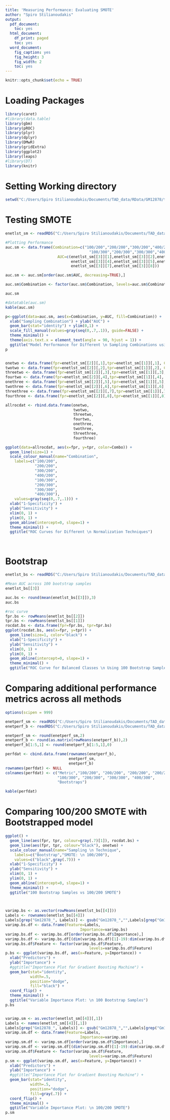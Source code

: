 ```yaml
---
title: 'Measuring Performance: Evaluating SMOTE'
author: "Spiro Stilianoudakis"
output:
  pdf_document:
    toc: yes
  html_document:
    df_print: paged
    toc: yes
  word_document:
    fig_caption: yes
    fig_height: 3
    fig_width: 2
    toc: yes
---
```



```r
knitr::opts_chunk$set(echo = TRUE)
```

# Loading Packages

```r
library(caret)
#library(data.table)
library(gbm)
library(pROC)
library(plyr)
library(dplyr)
library(DMwR)
library(gridExtra)
library(ggplot2)
library(leaps)
#library(DT)
library(knitr)
```

# Setting Working directory

```r
setwd("C:/Users/Spiro Stilianoudakis/Documents/TAD_data/RData/GM12878/testing_SMOTE")
```

# Testing SMOTE 

```r
enetlst_sm <- readRDS("C:/Users/Spiro Stilianoudakis/Documents/TAD_data/RData/GM12878/testing_SMOTE/enetlst_sm.rds")

#Plotting Performance
auc.sm <- data.frame(Combination=c("100/200","200/200","300/200","400/200",
                                     "100/300","200/300","300/300","400/300"),
                       AUC=c(enetlst_sm[[3]][1],enetlst_sm[[3]][2],enetlst_sm[[3]][3],
                             enetlst_sm[[3]][4],enetlst_sm[[3]][5],enetlst_sm[[3]][6],
                             enetlst_sm[[3]][7],enetlst_sm[[3]][8]))

auc.sm <- auc.sm[order(auc.sm$AUC, decreasing=TRUE),]

auc.sm$Combination <- factor(auc.sm$Combination, levels=auc.sm$Combination)

auc.sm

#datatable(auc.sm)
kable(auc.sm)

p<-ggplot(data=auc.sm, aes(x=Combination, y=AUC, fill=Combination)) + 
  xlab("Sampling Combination") + ylab("AUC") +
  geom_bar(stat="identity") + ylim(0,1) +
  scale_fill_manual(values=gray(seq(0,.7,.1)), guide=FALSE) +
  theme_minimal() + 
  theme(axis.text.x = element_text(angle = 90, hjust = 1)) +
  ggtitle("Model Performance for Different \n Sampling Combinations using SMOTE")
p


onetwo <- data.frame(fpr=enetlst_sm[[2]][,1],tpr=enetlst_sm[[1]][,1], Combo = "100/200");
twotwo <- data.frame(fpr=enetlst_sm[[2]][,2],tpr=enetlst_sm[[1]][,2], Combo = "200/200");
threetwo <- data.frame(fpr=enetlst_sm[[2]][,3],tpr=enetlst_sm[[1]][,3], Combo = "300/200");
fourtwo <- data.frame(fpr=enetlst_sm[[2]][,4],tpr=enetlst_sm[[1]][,4], Combo = "400/200");
onethree <- data.frame(fpr=enetlst_sm[[2]][,5],tpr=enetlst_sm[[1]][,5], Combo = "100/300");
twothree <- data.frame(fpr=enetlst_sm[[2]][,6],tpr=enetlst_sm[[1]][,6], Combo = "200/300");
threethree <- data.frame(fpr=enetlst_sm[[2]][,7],tpr=enetlst_sm[[1]][,7], Combo = "300/300");
fourthree <- data.frame(fpr=enetlst_sm[[2]][,8],tpr=enetlst_sm[[1]][,8], Combo = "400/300")

allrocdat <- rbind.data.frame(onetwo,
                              twotwo,
                              threetwo,
                              fourtwo,
                              onethree,
                              twothree,
                              threethree,
                              fourthree)

ggplot(data=allrocdat, aes(x=fpr, y=tpr, color=Combo)) + 
  geom_line(size=1) +
  scale_colour_manual(name="Combination",
    labels=c("100/200", 
             "200/200",
             "300/200",
             "400/200",
             "100/300",
             "200/300",
             "300/300",
             "400/300"),
    values=gray(seq(0,.7,.1))) + 
  xlab("1-Specificity") + 
  ylab("Sensitivity") + 
  xlim(0, 1) +
  ylim(0, 1) +
  geom_abline(intercept=0, slope=1) +
  theme_minimal() +
  ggtitle("ROC Curves for Different \n Normalization Techniques")




```


# Bootstrap

```r
enetlst_bs <- readRDS("C:/Users/Spiro Stilianoudakis/Documents/TAD_data/RData/GM12878/testing_SMOTE/enetlst_bs_lns.rds")

#Mean AUC across 100 bootstrap samples
enetlst_bs[[3]]

auc.bs <- round(mean(enetlst_bs[[3]]),3)
auc.bs

#roc curve
fpr.bs <- rowMeans(enetlst_bs[[2]])
tpr.bs <- rowMeans(enetlst_bs[[1]])
rocdat.bs <- data.frame(fpr=fpr.bs, tpr=tpr.bs)
ggplot(rocdat.bs, aes(x=fpr, y=tpr)) + 
  geom_line(size=1, color="black") +
  xlab("1-Specificity") + 
  ylab("Sensitivity") + 
  xlim(0, 1) +
  ylim(0, 1) +
  geom_abline(intercept=0, slope=1) +
  theme_minimal() +
  ggtitle("ROC Curve for Balanced Classes \n Using 100 Bootstrap Samples")


```

# Comparing additional performance metrics across all methods

```r

options(scipen = 999)

enetperf_sm <- readRDS("C:/Users/Spiro Stilianoudakis/Documents/TAD_data/RData/GM12878/testing_SMOTE/enetperf_sm.rds")
enetperf_b <- readRDS("C:/Users/Spiro Stilianoudakis/Documents/TAD_data/RData/GM12878/testing_SMOTE/enetperf_b.rds")

enetperf_sm <- round(enetperf_sm,2)
enetperf_b <- round(as.matrix(rowMeans(enetperf_b)),2)
enetperf_b[1:5,1] <- round(enetperf_b[1:5,1],0)

perfdat <- cbind.data.frame(rownames(enetperf_b), 
                            enetperf_sm,
                            enetperf_b)
rownames(perfdat) <- NULL
colnames(perfdat) <- c("Metric","100/200", "200/200", "200/200", "200/200", 
                       "100/300", "200/300", "300/300", "400/300",
                       "Bootstraps")

kable(perfdat)

```


# Comparing 100/200 SMOTE with Bootstrapped model

```r

ggplot() + 
  geom_line(aes(fpr, tpr, colour=gray(.7)[1]), rocdat.bs) +
  geom_line(aes(fpr, tpr, colour="black"), onetwo) + 
  scale_colour_manual(name="Sampling \n Technique",
    labels=c("Bootstrap","SMOTE: \n 100/200"),
    values=c("black",gray(.7))) +
  xlab("1-Specificity") + 
  ylab("Sensitivity") + 
  xlim(0, 1) +
  ylim(0, 1) +
  geom_abline(intercept=0, slope=1) +
  theme_minimal() +
  ggtitle("100 Bootstrap Samples vs 100/200 SMOTE")
  


varimp.bs <- as.vector(rowMeans(enetlst_bs[[4]]))
Labels <- rownames(enetlst_bs[[4]])
Labels[grep("Gm12878_", Labels)] <- gsub("Gm12878_","",Labels[grep("Gm12878_", Labels)])
varimp.bs.df <- data.frame(Feature=Labels,
                                 Importance=varimp.bs)
varimp.bs.df <- varimp.bs.df[order(varimp.bs.df$Importance),]
varimp.bs.df <- varimp.bs.df[(dim(varimp.bs.df)[1]-19):dim(varimp.bs.df)[1],]
varimp.bs.df$Feature <- factor(varimp.bs.df$Feature,
                                     levels=varimp.bs.df$Feature)
p.bs <- ggplot(varimp.bs.df, aes(x=Feature, y=Importance)) +
  xlab("Predictors") +
  ylab("Importance") +
  #ggtitle("Importance Plot for Gradient Boosting Machine") +
  geom_bar(stat="identity", 
           width=.5, 
           position="dodge",
           fill="black") +
  coord_flip() +
  theme_minimal() +
  ggtitle("Variable Importance Plot: \n 100 Bootstrap Samples")
p.bs


varimp.sm <- as.vector(enetlst_sm[[4]][,1])
Labels <- names(enetlst_sm[[4]][,1])
Labels[grep("Gm12878_", Labels)] <- gsub("Gm12878_","",Labels[grep("Gm12878_", Labels)])
varimp.sm.df <- data.frame(Feature=Labels,
                                 Importance=varimp.sm)
varimp.sm.df <- varimp.sm.df[order(varimp.sm.df$Importance),]
varimp.sm.df <- varimp.sm.df[(dim(varimp.sm.df)[1]-19):dim(varimp.sm.df)[1],]
varimp.sm.df$Feature <- factor(varimp.sm.df$Feature,
                                     levels=varimp.sm.df$Feature)
p.sm <- ggplot(varimp.sm.df, aes(x=Feature, y=Importance)) +
  xlab("Predictors") +
  ylab("Importance") +
  #ggtitle("Importance Plot for Gradient Boosting Machine") +
  geom_bar(stat="identity", 
           width=.5, 
           position="dodge",
           fill=gray(.7)) +
  coord_flip() +
  theme_minimal() +
  ggtitle("Variable Importance Plot: \n 100/200 SMOTE")
p.sm

```

